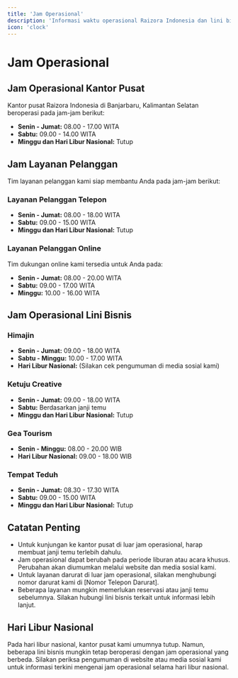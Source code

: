 ```yaml
---
title: 'Jam Operasional'
description: 'Informasi waktu operasional Raizora Indonesia dan lini bisnisnya'
icon: 'clock'
---
```


# Jam Operasional

## Jam Operasional Kantor Pusat

Kantor pusat Raizora Indonesia di Banjarbaru, Kalimantan Selatan beroperasi pada jam-jam berikut:

- **Senin - Jumat:** 08.00 - 17.00 WITA
- **Sabtu:** 09.00 - 14.00 WITA
- **Minggu dan Hari Libur Nasional:** Tutup

## Jam Layanan Pelanggan

Tim layanan pelanggan kami siap membantu Anda pada jam-jam berikut:

### Layanan Pelanggan Telepon
- **Senin - Jumat:** 08.00 - 18.00 WITA
- **Sabtu:** 09.00 - 15.00 WITA
- **Minggu dan Hari Libur Nasional:** Tutup

### Layanan Pelanggan Online
Tim dukungan online kami tersedia untuk Anda pada:
- **Senin - Jumat:** 08.00 - 20.00 WITA
- **Sabtu:** 09.00 - 17.00 WITA
- **Minggu:** 10.00 - 16.00 WITA

## Jam Operasional Lini Bisnis

### Himajin
- **Senin - Jumat:** 09.00 - 18.00 WITA
- **Sabtu - Minggu:** 10.00 - 17.00 WITA
- **Hari Libur Nasional:** (Silakan cek pengumuman di media sosial kami)

### Ketuju Creative
- **Senin - Jumat:** 09.00 - 18.00 WITA
- **Sabtu:** Berdasarkan janji temu
- **Minggu dan Hari Libur Nasional:** Tutup

### Gea Tourism
- **Senin - Minggu:** 08.00 - 20.00 WIB
- **Hari Libur Nasional:** 09.00 - 18.00 WIB

### Tempat Teduh
- **Senin - Jumat:** 08.30 - 17.30 WITA
- **Sabtu:** 09.00 - 15.00 WITA
- **Minggu dan Hari Libur Nasional:** Tutup

## Catatan Penting

- Untuk kunjungan ke kantor pusat di luar jam operasional, harap membuat janji temu terlebih dahulu.
- Jam operasional dapat berubah pada periode liburan atau acara khusus. Perubahan akan diumumkan melalui website dan media sosial kami.
- Untuk layanan darurat di luar jam operasional, silakan menghubungi nomor darurat kami di [Nomor Telepon Darurat].
- Beberapa layanan mungkin memerlukan reservasi atau janji temu sebelumnya. Silakan hubungi lini bisnis terkait untuk informasi lebih lanjut.

## Hari Libur Nasional

Pada hari libur nasional, kantor pusat kami umumnya tutup. Namun, beberapa lini bisnis mungkin tetap beroperasi dengan jam operasional yang berbeda. Silakan periksa pengumuman di website atau media sosial kami untuk informasi terkini mengenai jam operasional selama hari libur nasional.